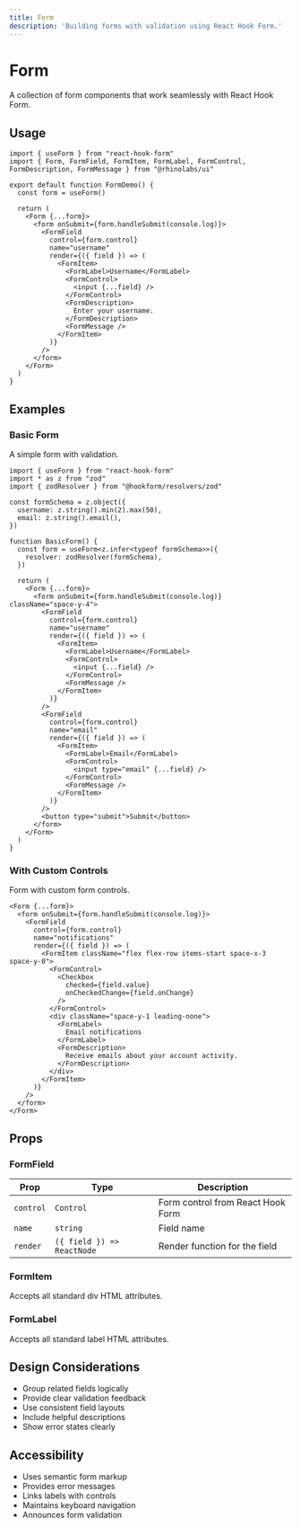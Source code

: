 ```yaml
---
title: Form
description: 'Building forms with validation using React Hook Form.'
---
```


# Form

A collection of form components that work seamlessly with React Hook Form.

## Usage

```tsx
import { useForm } from "react-hook-form"
import { Form, FormField, FormItem, FormLabel, FormControl, FormDescription, FormMessage } from "@rhinolabs/ui"

export default function FormDemo() {
  const form = useForm()
  
  return (
    <Form {...form}>
      <form onSubmit={form.handleSubmit(console.log)}>
        <FormField
          control={form.control}
          name="username"
          render={({ field }) => (
            <FormItem>
              <FormLabel>Username</FormLabel>
              <FormControl>
                <input {...field} />
              </FormControl>
              <FormDescription>
                Enter your username.
              </FormDescription>
              <FormMessage />
            </FormItem>
          )}
        />
      </form>
    </Form>
  )
}
```

## Examples

### Basic Form

A simple form with validation.

```tsx
import { useForm } from "react-hook-form"
import * as z from "zod"
import { zodResolver } from "@hookform/resolvers/zod"

const formSchema = z.object({
  username: z.string().min(2).max(50),
  email: z.string().email(),
})

function BasicForm() {
  const form = useForm<z.infer<typeof formSchema>>({
    resolver: zodResolver(formSchema),
  })

  return (
    <Form {...form}>
      <form onSubmit={form.handleSubmit(console.log)} className="space-y-4">
        <FormField
          control={form.control}
          name="username"
          render={({ field }) => (
            <FormItem>
              <FormLabel>Username</FormLabel>
              <FormControl>
                <input {...field} />
              </FormControl>
              <FormMessage />
            </FormItem>
          )}
        />
        <FormField
          control={form.control}
          name="email"
          render={({ field }) => (
            <FormItem>
              <FormLabel>Email</FormLabel>
              <FormControl>
                <input type="email" {...field} />
              </FormControl>
              <FormMessage />
            </FormItem>
          )}
        />
        <button type="submit">Submit</button>
      </form>
    </Form>
  )
}
```

### With Custom Controls

Form with custom form controls.

```tsx
<Form {...form}>
  <form onSubmit={form.handleSubmit(console.log)}>
    <FormField
      control={form.control}
      name="notifications"
      render={({ field }) => (
        <FormItem className="flex flex-row items-start space-x-3 space-y-0">
          <FormControl>
            <Checkbox
              checked={field.value}
              onCheckedChange={field.onChange}
            />
          </FormControl>
          <div className="space-y-1 leading-none">
            <FormLabel>
              Email notifications
            </FormLabel>
            <FormDescription>
              Receive emails about your account activity.
            </FormDescription>
          </div>
        </FormItem>
      )}
    />
  </form>
</Form>
```

## Props

### FormField

| Prop | Type | Description |
|------|------|-------------|
| `control` | `Control` | Form control from React Hook Form |
| `name` | `string` | Field name |
| `render` | `({ field }) => ReactNode` | Render function for the field |

### FormItem

Accepts all standard div HTML attributes.

### FormLabel

Accepts all standard label HTML attributes.

## Design Considerations

- Group related fields logically
- Provide clear validation feedback
- Use consistent field layouts
- Include helpful descriptions
- Show error states clearly

## Accessibility

- Uses semantic form markup
- Provides error messages
- Links labels with controls
- Maintains keyboard navigation
- Announces form validation
